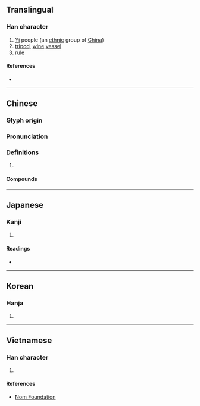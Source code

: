 {{also|彛|彞}}
{{character info/new}}
==Translingual==

===Han character===
{{Han char|rn=58|rad=彐|as=15|sn=18|four=27449|canj=VMFFT|ids=⿳彑⿰米糸廾}}

# [[Yi]] people (an [[ethnic]] group of [[China]])
# [[tripod]], [[wine]] [[vessel]]
# [[rule]]

====References====
* {{Han ref|kx=0362.260|dkj=09950|hdz=20962.180|uh=5F5D|ud=24413|bh=C255|bd=49749}}

----

==Chinese==
{{zh-forms|alt=彞}}

===Glyph origin===
{{Han etym}}

===Pronunciation===
{{zh-pron
|m=yí
|c=ji4
|mc=
|oc=y
|cat=
}}

===Definitions===
{{zh-hanzi}}

# {{rfdef|zh}}

====Compounds====
{{zh-der|伯彝|功銘鼎彝|匪彝|宗彝|彝倫|彝倫攸斁|彝劇|彝器|彝憲|彝文|彝族|彝訓|彝語|斝彝|方彝|朱彝尊|民彝|秉彝|蜼彝|鼎彝}}

----

==Japanese==

===Kanji===
{{ja-kanji|grade=|rs=彐15}}

# {{defn|lang=ja|sort=彐15}}

====Readings====
* {{ja-readings|on=[[い]] (i)|kun=[[つね]] (tsune)}}

----

==Korean==

===Hanja===
{{ko-hanja|hangeul=이|eumhun=|rv=i|mr=i|y=i}}

# {{defn|lang=ko|sort=彐15}}

----

==Vietnamese==

===Han character===
{{vi-readings|rs=彐15|hanviet=di}}

# {{defn|lang=vi|sort=彐15}}

====References====
* [http://nomfoundation.org/common/nom_details.php?codepoint=5f5d Nom Foundation]